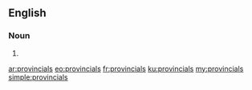 ==English==

===Noun===
{{head|en|plural}}

# {{plural of|provincial|lang=en}}

[[ar:provincials]]
[[eo:provincials]]
[[fr:provincials]]
[[ku:provincials]]
[[my:provincials]]
[[simple:provincials]]
